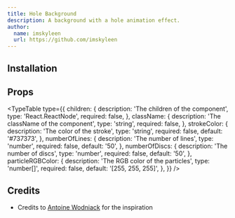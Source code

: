 ```yaml
---
title: Hole Background
description: A background with a hole animation effect.
author:
  name: imskyleen
  url: https://github.com/imskyleen
---
```


<ComponentPreview name="hole-background-demo" />

## Installation

<ComponentInstallation name="hole-background" />

## Props

<TypeTable
  type={{
    children: {
      description: 'The children of the component',
      type: 'React.ReactNode',
      required: false,
    },
    className: {
      description: 'The className of the component',
      type: 'string',
      required: false,
    },
    strokeColor: {
      description: 'The color of the stroke',
      type: 'string',
      required: false,
      default: '#737373',
    },
    numberOfLines: {
      description: 'The number of lines',
      type: 'number',
      required: false,
      default: '50',
    },
    numberOfDiscs: {
      description: 'The number of discs',
      type: 'number',
      required: false,
      default: '50',
    },
    particleRGBColor: {
      description: 'The RGB color of the particles',
      type: 'number[]',
      required: false,
      default: '[255, 255, 255]',
    },
  }}
/>

## Credits

- Credits to [Antoine Wodniack](https://codepen.io/wodniack/pen/VYwGEGg) for the inspiration
